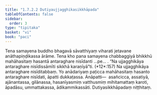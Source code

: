 ```yaml
---
title: "1.7.2.2 Dutiyaujjagghikasikkhāpada"
tableOfContents: false
sidebar:
  order: 3
type: "tipitaka"
basket: "vi"
book: "paci"
---
```



<DynamicBreadcrumb />

<Division number="587" book="paci">

<Paragraph number="1740" book="paci">
Tena samayena buddho bhagavā sāvatthiyaṃ viharati jetavane anāthapiṇḍikassa ārāme. Tena kho pana samayena chabbaggiyā bhikkhū mahāhasitaṃ hasantā antaraghare nisīdanti …pe… .
</Paragraph>

<Paragraph number="1741" book="paci">
<Emphasis>“Na ujjagghikāya antaraghare nisīdissāmīti sikkhā karaṇīyā”</Emphasis>ti. (*12*:<Emphasis>157</Emphasis>)
</Paragraph>

<Paragraph number="1742" book="paci">
Na ujjagghikāya antaraghare nisīditabbaṃ. Yo anādariyaṃ paṭicca mahāhasitaṃ hasanto antaraghare nisīdati, āpatti dukkaṭassa.
</Paragraph>

<Paragraph number="1743" book="paci">
Anāpatti—  asañcicca, assatiyā, ajānantassa, gilānassa, hasanīyasmiṃ vatthusmiṃ mihitamattaṃ karoti, āpadāsu, ummattakassa, ādikammikassāti.

</Paragraph>
</Division>

<Paragraph number="1744" type="center" book="paci">
Dutiyasikkhāpadaṃ niṭṭhitaṃ.
</Paragraph>